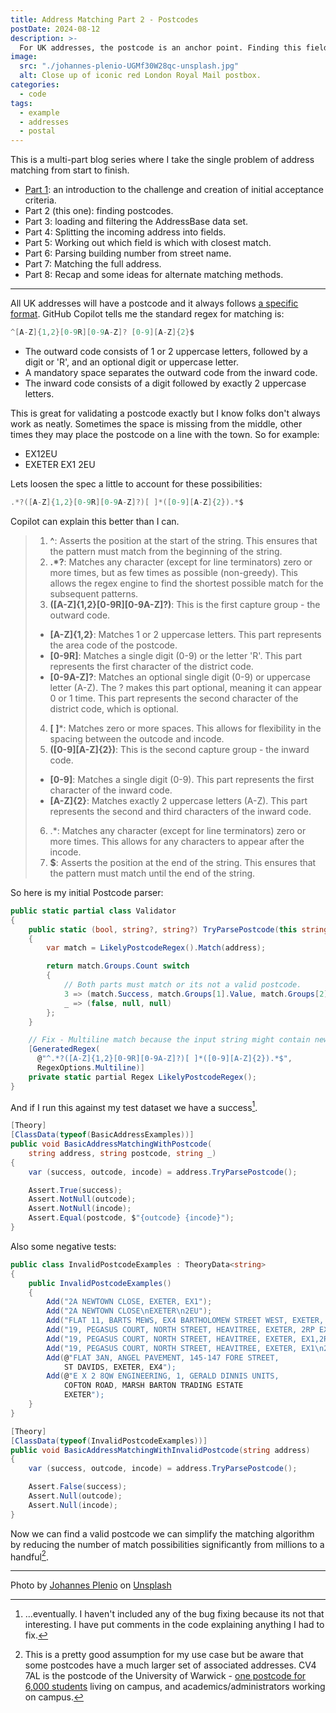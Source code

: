 ```yaml
---
title: Address Matching Part 2 - Postcodes
postDate: 2024-08-12
description: >-
  For UK addresses, the postcode is an anchor point. Finding this field is key to matching addresses.
image:
  src: "./johannes-plenio-UGMf30W28qc-unsplash.jpg"
  alt: Close up of iconic red London Royal Mail postbox.
categories:
  - code
tags:
  - example
  - addresses
  - postal
---
```

This is a multi-part blog series where I take the single problem of address matching from start to finish.

- [Part 1](https://snape.me/2024/08/address-matching-1-scope): an introduction to the challenge and creation of initial acceptance criteria.
- Part 2 (this one): finding postcodes.
- Part 3: loading and filtering the AddressBase data set.
- Part 4: Splitting the incoming address into fields.
- Part 5: Working out which field is which with closest match.
- Part 6: Parsing building number from street name.
- Part 7: Matching the full address.
- Part 8: Recap and some ideas for alternate matching methods.

---

All UK addresses will have a postcode and it always follows [a specific format](https://coderwall.com/p/rnucjg/regexp-how-to-validate-a-uk-postcode). GitHub Copilot tells me the standard regex for matching is:

```csharp
^[A-Z]{1,2}[0-9R][0-9A-Z]? [0-9][A-Z]{2}$
```

- The outward code consists of 1 or 2 uppercase letters, followed by a digit or 'R', and an optional digit or uppercase letter.
- A mandatory space separates the outward code from the inward code.
- The inward code consists of a digit followed by exactly 2 uppercase letters.

This is great for validating a postcode exactly but I know folks don't always work as neatly. Sometimes the space is missing from the middle, other times they may place the postcode on a line with the town. So for example:

- EX12EU
- EXETER EX1 2EU

Lets loosen the spec a little to account for these possibilities:

```csharp
.*?([A-Z]{1,2}[0-9R][0-9A-Z]?)[ ]*([0-9][A-Z]{2}).*$
```

Copilot can explain this better than I can.

> 1.	**^**: Asserts the position at the start of the string. This ensures that the pattern must match from the beginning of the string.
> 2.	**.*?**: Matches any character (except for line terminators) zero or more times, but as few times as possible (non-greedy). This allows the regex engine to find the shortest possible match for the subsequent patterns.
> 3.	**([A-Z]{1,2}[0-9R][0-9A-Z]?)**: This is the first capture group - the outward code.
>   -	**[A-Z]{1,2}**: Matches 1 or 2 uppercase letters. This part represents the area code of the postcode.
>   -	**[0-9R]**: Matches a single digit (0-9) or the letter 'R'. This part represents the first character of the district code.
>   -	**[0-9A-Z]?**: Matches an optional single digit (0-9) or uppercase letter (A-Z). The ? makes this part optional, meaning it can appear 0 or 1 time. This part represents the second character of the district code, which is optional.
> 4.	**[ ]***: Matches zero or more spaces. This allows for flexibility in the spacing between the outcode and incode.
> 5.	**([0-9][A-Z]{2})**: This is the second capture group - the inward code.
>   -	**[0-9]**: Matches a single digit (0-9). This part represents the first character of the inward code.
>   -	**[A-Z]{2}**: Matches exactly 2 uppercase letters (A-Z). This part represents the second and third characters of the inward code.
> 6.	.*: Matches any character (except for line terminators) zero or more times. This allows for any characters to appear after the incode.
> 7.	**$**: Asserts the position at the end of the string. This ensures that the pattern must match until the end of the string.

So here is my initial Postcode parser:

```csharp
public static partial class Validator
{
    public static (bool, string?, string?) TryParsePostcode(this string address)
    {
        var match = LikelyPostcodeRegex().Match(address);

        return match.Groups.Count switch
        {
            // Both parts must match or its not a valid postcode.
            3 => (match.Success, match.Groups[1].Value, match.Groups[2].Value),
            _ => (false, null, null)
        };
    }

    // Fix - Multiline match because the input string might contain newlines.
    [GeneratedRegex(
      @"^.*?([A-Z]{1,2}[0-9R][0-9A-Z]?)[ ]*([0-9][A-Z]{2}).*$",
      RegexOptions.Multiline)]
    private static partial Regex LikelyPostcodeRegex();
}
```

And if I run this against my test dataset we have a success[^1].

```csharp
[Theory]
[ClassData(typeof(BasicAddressExamples))]
public void BasicAddressMatchingWithPostcode(
    string address, string postcode, string _)
{
    var (success, outcode, incode) = address.TryParsePostcode();

    Assert.True(success);
    Assert.NotNull(outcode);
    Assert.NotNull(incode);
    Assert.Equal(postcode, $"{outcode} {incode}");
}
```

Also some negative tests:

```csharp
public class InvalidPostcodeExamples : TheoryData<string>
{
    public InvalidPostcodeExamples()
    {
        Add("2A NEWTOWN CLOSE, EXETER, EX1");
        Add("2A NEWTOWN CLOSE\nEXETER\n2EU");
        Add("FLAT 11, BARTS MEWS, EX4 BARTHOLOMEW STREET WEST, EXETER, 3AJ");
        Add("19, PEGASUS COURT, NORTH STREET, HEAVITREE, EXETER, 2RP EX1");
        Add("19, PEGASUS COURT, NORTH STREET, HEAVITREE, EXETER, EX1,2RP");
        Add("19, PEGASUS COURT, NORTH STREET, HEAVITREE, EXETER, EX1\n2RP");        
        Add(@"FLAT 3AN, ANGEL PAVEMENT, 145-147 FORE STREET,
            ST DAVIDS, EXETER, EX4");
        Add(@"E X 2 8QW ENGINEERING, 1, GERALD DINNIS UNITS,
            COFTON ROAD, MARSH BARTON TRADING ESTATE
            EXETER");
    }
}

[Theory]
[ClassData(typeof(InvalidPostcodeExamples))]
public void BasicAddressMatchingWithInvalidPostcode(string address)
{
    var (success, outcode, incode) = address.TryParsePostcode();

    Assert.False(success);
    Assert.Null(outcode);
    Assert.Null(incode);
}
```

Now we can find a valid postcode we can simplify the matching algorithm by reducing the number of match possibilities significantly from millions to a handful[^2].

---
Photo by [Johannes Plenio](https://unsplash.com/@jplenio) on [Unsplash](https://unsplash.com/photos/close-up-photo-of-red-wall-UGMf30W28qc)

[^1]: ...eventually. I haven't included any of the bug fixing because its not that interesting. I have put comments in the code explaining anything I had to fix.

[^2]: This is a pretty good assumption for my use case but be aware that some postcodes have a much larger set of associated addresses. CV4 7AL is the postcode of the University of Warwick - [one postcode for 6,000 students](https://www.mjt.me.uk/posts/falsehoods-programmers-believe-about-addresses/) living on campus, and academics/administrators working on campus.
